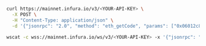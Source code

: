 
<Tabs>
  <TabItem value="curl">

```bash
curl https://mainnet.infura.io/v3/<YOUR-API-KEY> \
  -X POST \
  -H "Content-Type: application/json" \
  -d '{"jsonrpc": "2.0", "method": "eth_getCode", "params": ["0x06012c8cf97bead5deae237070f9587f8e7a266d", "0x65a8db"], "id": 1}'
```

  </TabItem>
  <TabItem value="WSS">

```bash
wscat -c wss://mainnet.infura.io/ws/v3/<YOUR-API-KEY> -x '{"jsonrpc": "2.0", "method": "eth_getCode", "params": ["0x06012c8cf97bead5deae237070f9587f8e7a266d", "0x65a8db"], "id": 1}'
```

  </TabItem>
</Tabs>
